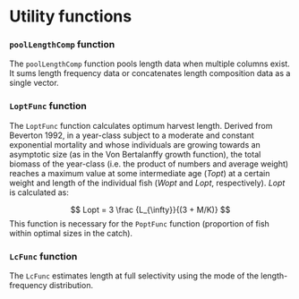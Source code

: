 # Utility functions

### `poolLengthComp` function

The `poolLengthComp` function pools length data when multiple columns exist. It sums length frequency data or concatenates length composition data as a single vector.

### `LoptFunc` function

The `LoptFunc` function calculates optimum harvest length. Derived from Beverton 1992, in a year-class subject to a moderate and constant exponential mortality and whose individuals are growing towards an asymptotic size (as in the Von Bertalanffy growth function), the total biomass of the year-class (i.e. the product of numbers and average weight) reaches a maximum value at some intermediate age ($Topt$) at a certain weight and length of the individual fish ($Wopt$ and $Lopt$, respectively). $Lopt$ is calculated as:

$$
Lopt = 3 \frac {L_{\infty}}{(3 + M/K)}
$$
This function is necessary for the `PoptFunc` function (proportion of fish within optimal sizes in the catch).

### `LcFunc` function

The `LcFunc` estimates length at full selectivity using the mode of the length-frequency distribution.


